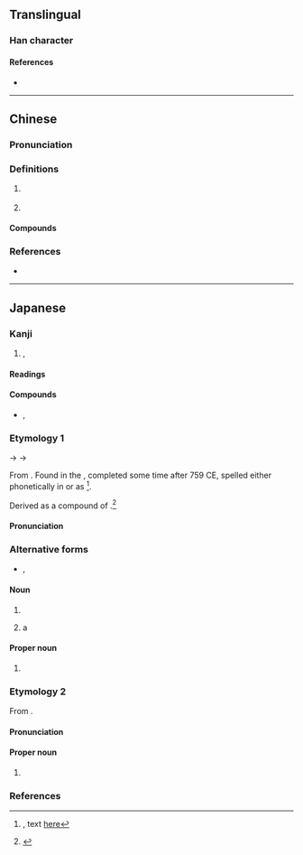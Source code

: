 {{character info/new}}
==Translingual==

===Han character===
{{Han char|rn=85|rad=水|as=13|sn=16|four=31137|canj=EMBI,XEMBI|ids=⿰氵零}}

====References====
* {{Han ref|kx=0653.110|dkj=18398|dj=1063.110|hdz=31754.120|uh=6FAA|ud=28586|bh=E9FB|bd=59899}}

----

==Chinese==
{{zh-forms}}

===Pronunciation===
{{zh-pron
|m=líng
|c=ling4
|mc=y
|oc=y
|cat=a,pn
}}

===Definitions===
{{zh-hanzi}}

# {{n-g|The name of a body of water.}} {{attention|zh|is this the 澪渠 below?}}
# {{zh-alt-form|泠}}

====Compounds====
{{zh-der|澪渠}}

===References===
* {{R:twedu|C06468}}

----

==Japanese==

===Kanji===
{{ja-kanji|grade=|rs=水13}}
# {{l|en|waterway}}, {{l|en|channel}}

====Readings====
{{ja-readings
|goon=りょう<りやう
|kanon=れい
|kun=みお-<みを-
|nanori=みほ, みよ
}}

====Compounds====
{{der-top|Compounds}}
* {{ja-r|澪%標|れい%ひょう}}, {{ja-r|澪%標|みお%つくし|[[perch]], [[mark]]s in a [[water]] [[channel]]}}
{{der-bottom}}

===Etymology 1===
{{ja-kanjitab|yomi=k|みお}}

{{IPAchar|/mi<sub>1</sub> wo/}} → {{IPAchar|/miwo/}} → {{IPAchar|/mio/}}

From {{inh|ja|ojp|-|sort=みお}}.  Found in the ''{{w|Man'yōshū}}'', completed some time after 759 CE, spelled either phonetically in ''{{w|man'yōgana}}'' or as {{m|ja|水尾}}<ref name="MYS">{{RQ:Manyoshu|7|1108}}, text [http://jti.lib.virginia.edu/japanese/manyoshu/Man7Yos.html#1108 here]</ref>.

Derived as a compound of {{compound|lang=ja|sort=みお|水|tr1=mi|t1=water|pos1=ancient combining form|緒|tr2=wo</i>, modern reading <i>o|t2=cord; something long and continuing|pos2=likely cognate with {{m|ja|尾|tr=o||tail}} from the sense of “something long and continuing from the end of the main body”}}.<ref name="KDJ">{{R:Kokugo Dai Jiten}}</ref>

====Pronunciation====
{{ja-pron|yomi=kun|みお|acc=0|acc_ref=DJR,NHK|acc2=1|acc2_ref=DJR,NHK}}

===Alternative forms===
* {{ja-l|水尾}}, {{ja-l|水脈}}

====Noun====
{{ja-noun|みお|hhira=みを}}

# {{l|en|waterway}}
# {{qualifier|more specifically}} a {{l|en|navigable}} {{l|en|channel}}

====Proper noun====
{{ja-pos|proper noun|みお}}

# {{given name|female|lang=ja|sort=みお}}

===Etymology 2===
{{ja-kanjitab|yomi=o|れい}}

From {{der|ja|ltc|-}} {{ltc-l|澪}}.

====Pronunciation====
{{ja-pron|yomi=kanon|れい}}

====Proper noun====
{{ja-pos|proper noun|れい}}

# {{given name|female|lang=ja|sort=れい}}

===References===
<references/>